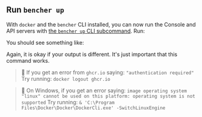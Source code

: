 
## Run `bencher up`

With `docker` and the `bencher` CLI installed, you can now run the Console and API servers
with [the `bencher up` CLI subcommand][bencher up].
Run:

<TerminalCommand code="bencher up" />

You should see something like:

<BencherUpOutput />

Again, it is okay if your output is different. It's just important that this command works.

> 🐰 If you get an error from `ghcr.io` saying:
> `"authentication required"`
> Try running: `docker logout ghcr.io`

> 🐰 On Windows, if you get an error saying:
> `image operating system "linux" cannot be used on this platform: operating system is not supported`
> Try running: `& 'C:\Program Files\Docker\Docker\DockerCli.exe' -SwitchLinuxEngine`

[bencher up]: /docs/reference/bencher-compose/#bencher-up